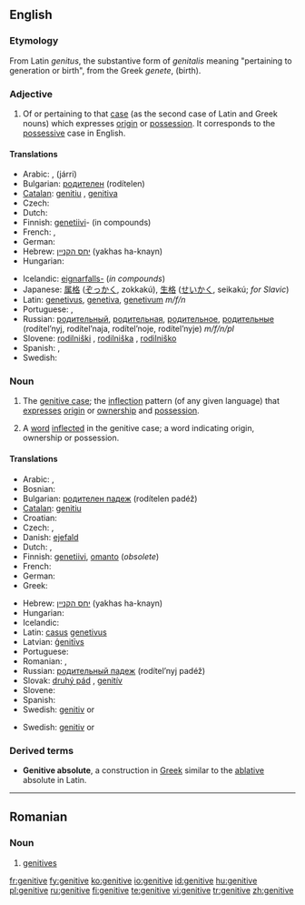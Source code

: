{{wikipedia}}
==English==

===Etymology===
From Latin ''genitus'', the substantive form of ''genitalis'' meaning "pertaining to generation or birth", from the Greek ''genete'', (birth).

===Adjective===
{{en-adj|-}}

# {{Grammar}} Of or pertaining to that [[case]] (as the second case of Latin and Greek nouns) which expresses [[origin]] or [[possession]]. It corresponds to the [[possessive]] case in English.

====Translations====
{{trans-top|of or pertaining to the case of possession}}
*Arabic: {{ARchar|[[اضافي|إضَافيّ]]}} {{IPAchar|(iɖáːfi)}}, {{ARchar|[[جري|جَرِّي]]}} (járri)
*Bulgarian: [[родителен]] (rodítelen)
*[[Catalan]]: [[genitiu]] {{m}}, [[genitiva]] {{f}}
* Czech: {{t|cs|genitivní}}
* Dutch: {{t|nl|genitief|m}}
*Finnish: [[genetiivi]]- (in compounds)
* French: {{t|fr|génitif|m}}, {{t|fr|génitive|f}}
* German: {{t|de|genitivisch}}
*Hebrew: [[יחס הקנײן]] (yakhas ha-knayn) {{m}}
* Hungarian: {{t|hu|birtokos}}
{{trans-mid}}
*Icelandic: [[eignarfall|eignarfalls-]] (''in compounds'')
*Japanese: [[属格]] ([[ぞっかく]], zokkakú), [[生格]] ([[せいかく]], seikakú; ''for Slavic'')
*Latin: [[genetivus]], [[genetiva]], [[genetivum]] ''m/f/n''
* Portuguese: {{t|pt|genitivo|m}}, {{t|pt|genitiva|f}}
*Russian: [[родительный]], [[родительная]], [[родительное]], [[родительные]] (rodítel’nyj, rodítel’naja, rodítel’noje, rodítel’nyje) ''m/f/n/pl''
*Slovene: [[rodilniški]] {{m}}, [[rodilniška]] {{f}}, [[rodilniško]] {{n}}
* Spanish: {{t|es|genitivo|m}}, {{t|es|genitiva|f}}
* Swedish: {{t+|sv|genitiv}}
{{trans-bottom}}

===Noun===
{{en-noun|s|-}}

# {{grammar}} {{uncountable}} The [[genitive case]]; the [[inflection]] pattern (of any given language) that [[express]]es [[origin]] or [[ownership]] and [[possession]].
# {{grammar}} {{countable}} A [[word]] [[inflected]] in the genitive case; a word indicating origin, ownership or possession.

====Translations====
{{trans-top|the genitive case}}
*Arabic: {{ARchar|[[حالة المضاف اليه|حَالةُ المُضَافِ إلَيْه]]}} {{IPAchar|(ħáːltu l-muɖáːfi iléyh)}}, {{ARchar|[[مجرور|مَجْرُور]]}} {{IPAchar|(madžrúːr)}}
*Bosnian: {{t-|bs|genitiv|m}}
*Bulgarian: [[родителен падеж]] (rodítelen padéž) {{m}}
*[[Catalan]]: [[genitiu]] {{m}}
*Croatian: {{t-|hr|genitiv|m}}
* Czech: {{t-|cs|genitiv|m}}, {{t-|cs|druhý pád|m}}
*Danish: [[ejefald]]
* Dutch: {{t|nl|genitief|m}}, {{t|nl|tweede naamval|m}}
*Finnish: [[genetiivi]], [[omanto]] (''obsolete'')
* French: {{t|fr|génitif|m}}
* German: {{t|de|Genitiv|m}}
* Greek: {{t|el|γενική|f|tr=yenikí|sc=Grek}}
{{trans-mid}}
*Hebrew: [[יחס הקנײן]] (yakhas ha-knayn) {{m}}
* Hungarian: {{t|hu|birtokos eset}}
* Icelandic: {{t+|is|eignarfall|n}}
*Latin: [[casus]] [[genetivus]] {{m}}
*Latvian: [[ģenitīvs]] {{m}}
* Portuguese: {{t|pt|genitivo|m}}
* Romanian: {{t-|ro|genitiv|n}}, {{t|ro|caz genitiv|n}}
*Russian: [[родительный падеж]] (rodítel’nyj padéž) {{m}}
*Slovak: [[druhý pád]] {{m}}, [[genitív]] {{m}}
* Slovene: {{t+|sl|rodilnik|m}}
* Spanish: {{t|es|genitivo|m}}
*Swedish: [[genitiv]] {{c}} or {{n}}
{{trans-bottom}}

{{trans-top|a word in the genitive inflection}}
*Swedish: [[genitiv]] {{c}} or {{n}}
{{trans-bottom}}

===Derived terms===
*'''Genitive absolute''', a construction in [[Greek]] similar to the [[ablative]] absolute in Latin.

----

==Romanian==

===Noun===
{{ro-pl|genitiv|gend=n}}

# [[genitives]]

[[fr:genitive]]
[[fy:genitive]]
[[ko:genitive]]
[[io:genitive]]
[[id:genitive]]
[[hu:genitive]]
[[pl:genitive]]
[[ru:genitive]]
[[fi:genitive]]
[[te:genitive]]
[[vi:genitive]]
[[tr:genitive]]
[[zh:genitive]]